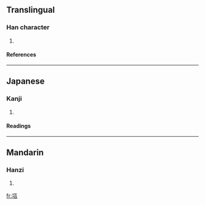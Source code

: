 ==Translingual==
===Han character===
{{Han char|rn=98|rad=瓦|as=03|sn=8|four=1111<sub>7</sub>|canj=一一女弓 (MMVN)}}
# {{defn|Han|sort=瓦03}}
====References====
{{Han ref|kx=0748.080|dkj=21448|dj=1156.130|hdz=21421.070|uh=74E8|ud=29928|bh=CD6F|bd=52591}}

----
==Japanese==
===Kanji===
{{ja-kanji|grade=|rs=瓦03}}
# {{defn|Japanese}} 
====Readings====
{{ja-readings|on=[[こう]] (kō)|kun=|nanori=}}

----
==Mandarin==
===Hanzi===
{{cmn-hanzi|pin=[[hóng]] (hong2), [[jiāng]] (jiang1)|wg=hung<sup>2</sup>, chiang<sup>1</sup>}}
# {{defn|Mandarin}}

[[fr:瓨]]